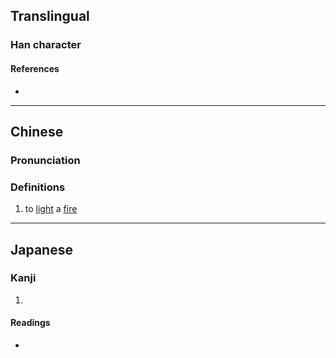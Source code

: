 {{character info}}
==Translingual==

===Han character===
{{Han char|rn=86|rad=火|as=10|sn=14|four=|canj=FTTB|ids=⿰火冓}}

====References====
* {{Han ref|kx=0678.170|dkj=19264|dj=1090.090|hdz=32222.040|uh=7179|ud=29049}}

----

==Chinese==
{{zh-forms}}

===Pronunciation===
{{zh-pron
|m=gòu
|c=gau3
|mc=y
|oc=y
|ma=
|cat=v
}}

===Definitions===
{{zh-hanzi}}

# to [[light]] a [[fire]]

----

==Japanese==

===Kanji===
{{ja-kanji|grade=|rs=火10}}

# {{rfdef|ja|sort=火10}}

====Readings====
* {{ja-readings|on=[[こう]] (kō), [[く]] (ku)|kun=[[のろし]] (noroshi)}}